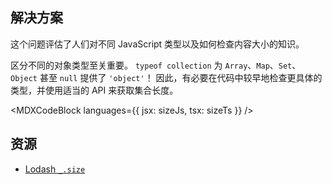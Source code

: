 

## 解决方案

这个问题评估了人们对不同 JavaScript 类型以及如何检查内容大小的知识。

区分不同的对象类型至关重要。 `typeof collection` 为 `Array`、`Map`、`Set`、`Object` 甚至 `null` 提供了 `'object'`！ 因此，有必要在代码中较早地检查更具体的类型，并使用适当的 API 来获取集合长度。

<MDXCodeBlock languages={{ jsx: sizeJs, tsx: sizeTs }} />

## 资源

* [Lodash `_.size`](https://lodash.com/docs/#size)

